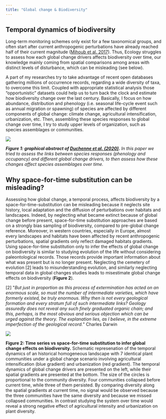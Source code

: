 ```yaml
---
title: "Global change & Biodiversity"
---
```


## Temporal dynamics of biodiversity

Long-term monitoring schemes only exist for a few taxonomical groups, and often start after current anthropogenic perturbations have already reached half of their current magnitude ([Mihoub et al. 2017](https://www.nature.com/articles/srep41591)). Thus, Ecology struggles to assess how each global change drivers affects biodiversity over time, our knowledge mainly coming from spatial comparisons among areas with distinct levels of disturbance, which can be misleading (see below).  

A part of my researches try to take advantage of recent open databases gathering millions of occurrence records, regarding a wide diversity of taxa, to overcome this limit. Coupled with appropriate statistical analysis those "opportunistic" datasets could help us to turn back the clock and estimate how biodiversity change over the last century. Basically, I focus on how abundance, distribution and phenology (i.e. seasonal life-cycle event such as annual migration or spawning) of species are affected by different components of global change: climate change, agricultural intensification, urbanization, etc. Then, assembling these species responses to global change over time, I try to study upper levels of organization, such as species assemblages or communities.

![](images/abstract.png)

***Figure 1: graphical abstract of [Duchenne et al. (2020)](https://doi.org/10.1111/gcb.15379).** In this paper we tried to assess the links between species responses (phenology and occupancy) and different global change drivers, to then assess how these changes affect species assemblages over time.* 

## Why space-for-time substitution can be misleading?

Assessing how global change, a temporal process, affects biodiversity by a space-for-time-substitution can be misleading because it neglects site history, local adaptation and the diffusion of perturbations over habitats and landscapes. Indeed, by neglecting what became extinct because of global change before present, space-for-time substitution approaches are based on a strongly bias sampling of biodiversity, compared to pre-global change reference. Moreover, in western countries, especially in Europe, almost every landscapes and habitats have been affected by recent anthropogenic perturbations, spatial gradients only reflect damaged habitats gradients. Using space-for-time substitution only to infer the effects of global change on biodiversity is similar to studying evolution of the life without considering paleontological records. Those records provide important information about what was present but is no longer present. Neglecting the cemetery of evolution \[2\] leads to misunderstanding evolution, and similarly neglecting temporal data in global changes studies leads to misestimate global change effects on biodiversity (**Figure 2**).

\[2\] \"*But just in proportion as this process of extermination has acted on an enormous scale, so must the number of intermediate varieties, which have formerly existed, be truly enormous. Why then is not every geological formation and every stratum full of such intermediate links? Geology assuredly does not reveal any such finely graduated organic chain; and this, perhaps, is the most obvious and serious objection which can be urged against the theory. The explanation lies, as I believe, in the extreme imperfection of the geological record.*\" Charles Darwin

![](images/Untitled.png)

**Figure 2: Time series vs space-for-time substitution to infer global change effects on biodiversity.** Schematic represenation of the temporal dynamics of an historical homogeneous landscape with 7 identical plant communities under a global change scenario involving agricultural intensification (blue gradient) and urbanization (red gradient). The temporal dynamics of global change drivers are presented on the left, while their spatial gradients are presented at the bottom. The size of the circles is proportional to the community diversity. Four communities collapsed before current time, while three of them persisted. By comparing diversity along the spatial gradients at current time, no signal would be observed because the three communities have the same diversity and because we missed collapsed communities. In contrast studying the system over time would reveal a strong negative effect of agricultural intensity and urbanization on plant diversity. 
